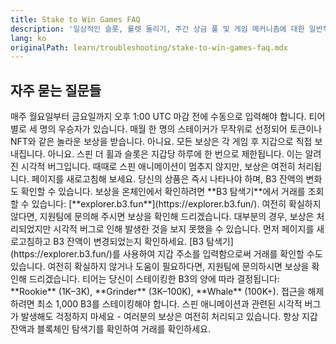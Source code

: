 ```yaml
---
title: Stake to Win Games FAQ
description: '일상적인 슬롯, 룰렛 돌리기, 주간 상금 풀 및 게임 메커니즘에 대한 일반적인 문제 및 질문'
lang: ko
originalPath: learn/troubleshooting/stake-to-win-games-faq.mdx
---
```

## 자주 묻는 질문들

<AccordionGroup>
<Accordion title="주간 상금 풀은 어떻게 작동하나요?">
매주 월요일부터 금요일까지 오후 1:00 UTC 마감 전에 수동으로 입력해야 합니다. 티어별로 세 명의 우승자가 있습니다.
</Accordion>

<Accordion title="월간 메가 상금이란 무엇인가요?">
매월 한 명의 스테이커가 무작위로 선정되어 토큰이나 NFT와 같은 놀라운 보상을 받습니다.
</Accordion>

<Accordion title="스핀 더 휠이나 슬롯 보상을 청구해야 하나요?">
아니요. 모든 보상은 각 게임 후 지갑으로 직접 보내집니다.
</Accordion>

<Accordion title="하루에 한 번 이상 플레이할 수 있나요?">
아니요. 스핀 더 휠과 슬롯은 지갑당 하루에 한 번으로 제한됩니다.
</Accordion>

<Accordion title="휠이나 슬롯 머신이 멈추지 않아요. 무슨 일이죠?">
이는 알려진 시각적 버그입니다. 때때로 스핀 애니메이션이 멈추지 않지만, 보상은 여전히 처리됩니다. 페이지를 새로고침해 보세요. 당신의 상품은 즉시 나타나야 하며, B3 잔액의 변화도 확인할 수 있습니다. 보상을 온체인에서 확인하려면 **B3 탐색기**에서 거래를 조회할 수 있습니다: [**explorer.b3.fun**](https://explorer.b3.fun/). 여전히 확실하지 않다면, 지원팀에 문의해 주시면 보상을 확인해 드리겠습니다.
</Accordion>

<Accordion title="휠을 돌리거나 슬롯 머신을 플레이한 보상을 받지 못했습니다. 어떻게 해야 하나요?">
대부분의 경우, 보상은 처리되었지만 시각적 버그로 인해 발생한 것을 보지 못했을 수 있습니다. 먼저 페이지를 새로고침하고 B3 잔액이 변경되었는지 확인하세요. [B3 탐색기](https://explorer.b3.fun/)를 사용하여 지갑 주소를 입력함으로써 거래를 확인할 수도 있습니다. 여전히 확실하지 않거나 도움이 필요하다면, 지원팀에 문의하시면 보상을 확인해 드리겠습니다.
</Accordion>

<Accordion title="Stake to Win 티어는 무엇인가요?">
티어는 당신이 스테이킹한 B3의 양에 따라 결정됩니다: **Rookie** (1K–3K), **Grinder** (3K–100K), **Whale** (100K+).
</Accordion>

<Accordion title="Stake to Win 게임에 접근할 수 없는 이유는 무엇인가요?">
접근을 해제하려면 최소 1,000 B3를 스테이킹해야 합니다.
</Accordion>
</AccordionGroup>

<Warning>
스핀 애니메이션과 관련된 시각적 버그가 발생해도 걱정하지 마세요 - 여러분의 보상은 여전히 처리되고 있습니다. 항상 지갑 잔액과 블록체인 탐색기를 확인하여 거래를 확인하세요.
</Warning>
